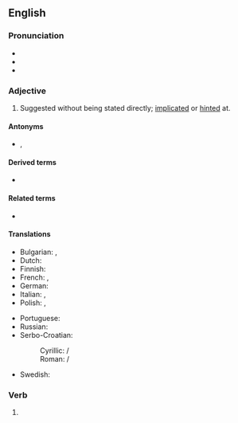 ==English==

===Pronunciation===
* {{IPA|en|/ɪmˈplaɪd/}}
* {{audio|en|en-us-implied.ogg|Audio (US)}}
* {{rhymes|en|aɪd}}

===Adjective===
{{en-adj}}

# Suggested without being stated directly; [[implicate]]d or [[hinted]] at.

====Antonyms====
* {{sense|suggested without being stated}} {{l|en|verbal}}, {{l|en|express}}

====Derived terms====
* {{l|en|impliedly}}

====Related terms====
* {{l|en|implicit}}

====Translations====
{{trans-top|suggested without being stated directly}}
* Bulgarian: {{t+|bg|скрит}}, {{t+|bg|косвен}}
* Dutch: {{t|nl|onrechtstreeks}}
* Finnish: {{t+|fi|epäsuora}}
* French: {{t+|fr|sous-entendu}}, {{t+|fr|implicite}}
* German: {{t+|de|impliziert}}
* Italian: {{t+|it|implicito}}, {{t+|it|sottinteso}}
* Polish: {{t|pl|nie wprost}}, {{t|pl|dorozumiany|m}}
{{trans-mid}}
* Portuguese: {{t+|pt|subentendido}}
* Russian: {{t+|ru|подразумева́емый}}
* Serbo-Croatian:
*: Cyrillic: {{t|sh|подразумеван|m}} / {{t|sh|подразумијеван|m}}
*: Roman: {{t|sh|podrazumevan|m}} / {{t+|sh|podrazumijevan|m}}
* Swedish: {{t+|sv|underförstådd}}
{{trans-bottom}}

===Verb===
{{head|en|verb form}}

# {{en-past of|imply}}